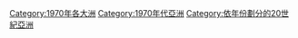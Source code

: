 {{portal|亚洲}}
{{Year by category
|m=1
|c=9
|d=7
|y=0
|cat=亚洲
|sortkey=Asia
|parent=依年份劃分的20世紀亞洲
|subcat=1970年代亚洲
}}
{{Commonscat|1970 in Asia}}
[[Category:1970年各大洲|Category:1970年各大洲]]
[[Category:1970年代亞洲|Category:1970年代亞洲]]
[[Category:依年份劃分的20世紀亞洲|Category:依年份劃分的20世紀亞洲]]